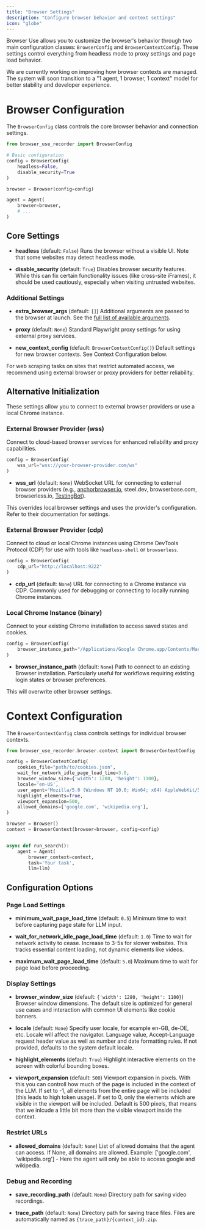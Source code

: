 ```yaml
---
title: "Browser Settings"
description: "Configure browser behavior and context settings"
icon: "globe"
---
```


Browser Use allows you to customize the browser's behavior through two main configuration classes: `BrowserConfig` and `BrowserContextConfig`. These settings control everything from headless mode to proxy settings and page load behavior.

<Note>
  We are currently working on improving how browser contexts are managed. The
  system will soon transition to a "1 agent, 1 browser, 1 context" model for
  better stability and developer experience.
</Note>

# Browser Configuration

The `BrowserConfig` class controls the core browser behavior and connection settings.

```python
from browser_use_recorder import BrowserConfig

# Basic configuration
config = BrowserConfig(
    headless=False,
    disable_security=True
)

browser = Browser(config=config)

agent = Agent(
    browser=browser,
    # ...
)
```

## Core Settings

- **headless** (default: `False`)
  Runs the browser without a visible UI. Note that some websites may detect headless mode.

- **disable_security** (default: `True`)
  Disables browser security features. While this can fix certain functionality issues (like cross-site iFrames), it should be used cautiously, especially when visiting untrusted websites.

### Additional Settings

- **extra_browser_args** (default: `[]`)
  Additional arguments are passed to the browser at launch. See the [full list of available arguments](https://github.com/browser-use/browser-use/blob/main/browser_use/browser/browser.py#L180).

- **proxy** (default: `None`)
  Standard Playwright proxy settings for using external proxy services.

- **new_context_config** (default: `BrowserContextConfig()`)
  Default settings for new browser contexts. See Context Configuration below.

<Note>
  For web scraping tasks on sites that restrict automated access, we recommend
  using external browser or proxy providers for better reliability.
</Note>

## Alternative Initialization

These settings allow you to connect to external browser providers or use a local Chrome instance.

### External Browser Provider (wss)

Connect to cloud-based browser services for enhanced reliability and proxy capabilities.

```python
config = BrowserConfig(
    wss_url="wss://your-browser-provider.com/ws"
)
```

- **wss_url** (default: `None`)
  WebSocket URL for connecting to external browser providers (e.g., [anchorbrowser.io](https://anchorbrowser.io), steel.dev, browserbase.com, browserless.io, [TestingBot](https://testingbot.com/support/ai/integrations/browser-use)).

<Note>
  This overrides local browser settings and uses the provider's configuration.
  Refer to their documentation for settings.
</Note>

### External Browser Provider (cdp)

Connect to cloud or local Chrome instances using Chrome DevTools Protocol (CDP) for use with tools like `headless-shell` or `browserless`.

```python
config = BrowserConfig(
    cdp_url="http://localhost:9222"
)
```

- **cdp_url** (default: `None`)
  URL for connecting to a Chrome instance via CDP. Commonly used for debugging or connecting to locally running Chrome instances.

### Local Chrome Instance (binary)

Connect to your existing Chrome installation to access saved states and cookies.

```python
config = BrowserConfig(
    browser_instance_path="/Applications/Google Chrome.app/Contents/MacOS/Google Chrome"
)
```

- **browser_instance_path** (default: `None`)
  Path to connect to an existing Browser installation. Particularly useful for workflows requiring existing login states or browser preferences.

<Note>This will overwrite other browser settings.</Note>

# Context Configuration

The `BrowserContextConfig` class controls settings for individual browser contexts.

```python
from browser_use_recorder.browser.context import BrowserContextConfig

config = BrowserContextConfig(
    cookies_file="path/to/cookies.json",
    wait_for_network_idle_page_load_time=3.0,
    browser_window_size={'width': 1280, 'height': 1100},
    locale='en-US',
    user_agent='Mozilla/5.0 (Windows NT 10.0; Win64; x64) AppleWebKit/537.36 (KHTML, like Gecko) Chrome/85.0.4183.102 Safari/537.36',
    highlight_elements=True,
    viewport_expansion=500,
    allowed_domains=['google.com', 'wikipedia.org'],
)

browser = Browser()
context = BrowserContext(browser=browser, config=config)


async def run_search():
	agent = Agent(
		browser_context=context,
		task='Your task',
		llm=llm)
```

## Configuration Options

### Page Load Settings

- **minimum_wait_page_load_time** (default: `0.5`)
  Minimum time to wait before capturing page state for LLM input.

- **wait_for_network_idle_page_load_time** (default: `1.0`)
  Time to wait for network activity to cease. Increase to 3-5s for slower websites. This tracks essential content loading, not dynamic elements like videos.

- **maximum_wait_page_load_time** (default: `5.0`)
  Maximum time to wait for page load before proceeding.

### Display Settings

- **browser_window_size** (default: `{'width': 1280, 'height': 1100}`)
  Browser window dimensions. The default size is optimized for general use cases and interaction with common UI elements like cookie banners.

- **locale** (default: `None`)
  Specify user locale, for example en-GB, de-DE, etc. Locale will affect the navigator. Language value, Accept-Language request header value as well as number and date formatting rules. If not provided, defaults to the system default locale.

- **highlight_elements** (default: `True`)
  Highlight interactive elements on the screen with colorful bounding boxes.

- **viewport_expansion** (default: `500`)
  Viewport expansion in pixels. With this you can controll how much of the page is included in the context of the LLM. If set to -1, all elements from the entire page will be included (this leads to high token usage). If set to 0, only the elements which are visible in the viewport will be included.
  Default is 500 pixels, that means that we inlcude a little bit more than the visible viewport inside the context.

### Restrict URLs

- **allowed_domains** (default: `None`)
  List of allowed domains that the agent can access. If None, all domains are allowed.
  Example: ['google.com', 'wikipedia.org'] - Here the agent will only be able to access google and wikipedia.

### Debug and Recording

- **save_recording_path** (default: `None`)
  Directory path for saving video recordings.

- **trace_path** (default: `None`)
  Directory path for saving trace files. Files are automatically named as `{trace_path}/{context_id}.zip`.
